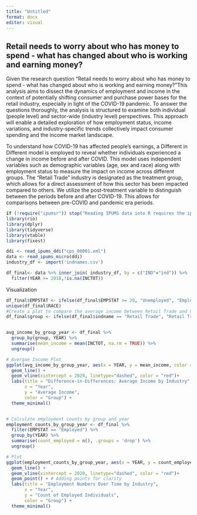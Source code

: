 ---
title: "Untitled"
format: docx
editor: visual
---

## Retail needs to worry about who has money to spend - what has changed about who is working and earning money?

Given the research question "Retail needs to worry about who has money to spend - what has changed about who is working and earning money?"This analysis aims to dissect the dynamics of employment and income in the context of potentially shifting consumer and purchase power bases for the retail industry, especially in light of the COVID-19 pandemic. To answer the questions thoroughly, the analysis is structured to examine both individual (people level) and sector-wide (industry level) perspectives. This approach will enable a detailed exploration of how employment status, income variations, and industry-specific trends collectively impact consumer spending and the income market landscape. 

To understand how COVID-19 has affected people's earnings, a Different in Different model is employed to reveal whether individuals experienced a change in income before and after COVID. This model uses independent variables such as demographic variables (age, sex and race) along with employment status to measure the impact on income across different groups. The "Retail Trade" industry is designated as the treatment group, which allows for a direct assessment of how this sector has been impacted compared to others. We utilize the post-treatment variable to distinguish between the periods before and after COVID-19. This allows for comparisons between pre-COVID and pandemic era periods.

```{r}
if (!require("ipumsr")) stop("Reading IPUMS data into R requires the ipumsr package. It can be installed using the following command: install.packages('ipumsr')")
library(rio)
library(dplyr)
library(tidyverse)
library(vtable)
library(fixest)

ddi <- read_ipums_ddi("cps_00001.xml")
data <- read_ipums_micro(ddi)
industry_df <- import('indnames.csv')

df_final<- data %>% inner_join( industry_df, by = c("IND"="ind")) %>%  
  filter(YEAR >= 2018,!is.na(INCTOT))
```

Visualization

```{r}
df_final$EMPSTAT <- ifelse(df_final$EMPSTAT >= 20, "Unemployed", "Employed")
unique(df_final$RACE)
#Create a plot to compare the average income between Retail Trade and Other Industries
df_final$group <- ifelse(df_final$indname == "Retail Trade", "Retail Trade", "Other Industries")


avg_income_by_group_year <- df_final %>%
  group_by(group, YEAR) %>%
  summarise(mean_income = mean(INCTOT, na.rm = TRUE)) %>%
  ungroup()

# Avergae Income Plot
ggplot(avg_income_by_group_year, aes(x = YEAR, y = mean_income, color = group)) +
  geom_line() +
  geom_vline(xintercept = 2020, linetype="dashed", color = "red")+
  labs(title = "Difference-in-Differences: Average Income by Industry",
       x = "Year",
       y = "Average Income",
       color = "Group") +
  theme_minimal()


# Calculate employment counts by group and year
employment_counts_by_group_year <- df_final %>%
  filter(EMPSTAT == "Employed") %>%
  group_by(YEAR) %>%
  summarise(count_employed = n(), .groups = 'drop') %>%
  ungroup()

# Plot
ggplot(employment_counts_by_group_year, aes(x = YEAR, y = count_employed)) +
  geom_line() +
  geom_vline(xintercept = 2020, linetype="dashed", color = "red")+
  geom_point() + # Adding points for clarity
  labs(title = "Employment Numbers Over Time by Industry",
       x = "Year",
       y = "Count of Employed Individuals",
       color = "Group") +
  theme_minimal()
```
